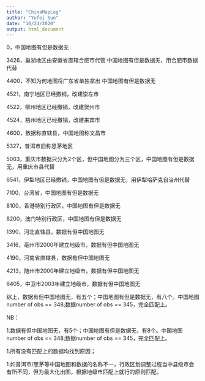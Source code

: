 ```yaml
---
title: "ChinaMapLog"
author: "Yufei Sun"
date: "10/24/2020"
output: html_document
---
```


0，中国地图有但是数据无

3426，巢湖地区由安徽省直辖合肥市代管 中国地图有但是数据无，用合肥市数据代替

4400，不知为何地图将广东省单独拿出 中国地图有但是数据无

4521，南宁地区已经撤销，改建崇左市

4522，柳州地区已经撤销，改建贺州市

4524，梧州地区已经撤销，改建来宾市

4600，数据称直辖县，中国地图称文昌市

5327，普洱市旧称思茅地区

5003，重庆市数据只分为2个区，但中国地图分为三个区，中国地图有但是数据无，用重庆市县代替

6541，伊犁地区已经撤销，中国地图有但是数据无，用伊犁哈萨克自治州代替

7100，台湾省，中国地图有但是数据无

8100，香港特别行政区，中国地图有但是数据无

8200，澳门特别行政区，中国地图有但是数据无

1390，河北直辖县，数据有但中国地图无

3416，亳州市2000年建立地级市，数据有但中国地图无

4190，河南省直辖县，数据有但中国地图无

4213，随州市2000年建立地级市，数据有但中国地图无

6405，中卫市2003年建立地级市，数据有但中国地图无

综上，数据有但中国地图无，有五个；中国地图有但是数据无，有八个。中国地图number of obs == 348;数据number of obs == 345，完全匹配上。

NB：

1.数据有但中国地图无，有5个；中国地图有但是数据无，有8个。中国地图number of obs == 348;数据number of obs == 345，完全匹配上。

1.所有没有匹配上的数据均找到原因；

1.如普洱市/思茅等中国地图和数据的名称不一，行政区划调整过程当中县级市会有所不同，但为最大化出图，根据地级市匹配上就行的原则匹配。
